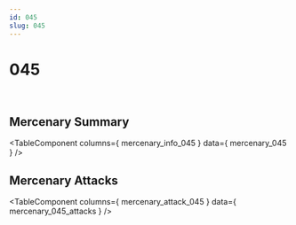 ```yaml
---
id: 045
slug: 045
---
```



# 045

<div style = {{ display: "flex" }}>
    <Image img={require('@site/static/img/mercenaries/illust/thum_char_view_n_045.jpg')}/>
    <Image img={require('@site/static/img/mercenaries/illust/thum_char_view_o_045.jpg')}/>
</div>

## Mercenary Summary

<TableComponent
  columns={ mercenary_info_045 }
  data={ mercenary_045 }
/>

## Mercenary Attacks

<TableComponent
  columns={ mercenary_attack_045 }
  data={ mercenary_045_attacks }
/>